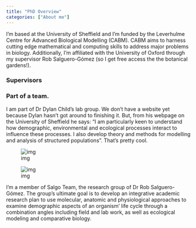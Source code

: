 ```yaml
---
title: "PhD Overview"
categories: ["About me"]
---
```


I'm based at the University of Sheffield and I'm funded by the Leverhulme Centre for Advanced Biological Modelling (CABM). CABM aims to harness cutting edge mathematical and computing skills to address major problems in biology. Additionally, I'm affiliated with the University of Oxford through my supervisor Rob Salguero-Gómez (so I get free access the the botanical gardens!).

### Supervisors



### Part of a team.

<div class="row">

<div class="col-10 centred">

I am part of Dr Dylan Child's lab group. We don't have a website yet because Dylan hasn't got around to finishing it. But, from his webpage on the University of Sheffield he says: "I am particularly keen to understand how demographic, environmental and ecological processes interact to influence these processes. I also develop theory and methods for modelling and analysis of structured populations". That's pretty cool.
</div>
<div class="col-2 centred">
<div class="img-reponsive">![img](/img/childs.jpg)</div>
</div>
</div>

<div class="row">
<div class="col-2 centred">
<div class="img-reponsive">![img](/img/SalgoTeamLogo.png)</div>
</div>
<div class="col-10 centred">

I'm a member of Salgo Team, the research group of Dr Rob Salguero-Gómez. The group's ultimate goal is to develop an integrative academic research plan to use molecular, anatomic and physiological approaches to examine demographic aspects of an organism' life cycle through a combination angles including field and lab work, as well as ecological modeling and comparative biology.

</div>
</div>


